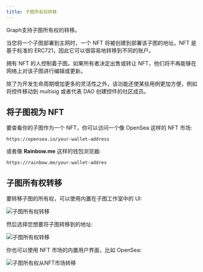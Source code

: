 ```yaml
---
title: 子图所有权转移
---
```


Graph支持子图所有权的转移。

当您将一个子图部署到主网时，一个 NFT 将被创建到部署该子图的地址。NFT 是基于标准的 ERC721，因此它可以很容易地转移到不同的账户。

拥有 NFT 的人控制着子图。如果所有者决定出售或转让 NFT，他们将不再能够在网络上对该子图进行编辑或更新。

除了为开发生命周期增加更多的灵活性之外，该功能还使某些用例更加方便，例如将控件移动到 multisig 或者代表 DAO 创建控件的社区成员。

## 将子图视为 NFT

要查看你的子图作为一个 NFT，你可以访问一个像 OpenSea 这样的 NFT 市场:

```
https://opensea.io/your-wallet-address
```

或者像 **Rainbow.me** 这样的钱包浏览器:

```
https://rainbow.me/your-wallet-addres
```

## 子图所有权转移

要转移子图的所有权，可以使用内置在子图工作室中的 UI:

![子图所有权转移](/img/subgraph-ownership-transfer-1.png)

然后选择您想要将子图转移到的地址:

![子图所有权转移](/img/subgraph-ownership-transfer-2.png)

你也可以使用 NFT 市场的内置用户界面，比如 OpenSea:

![子图所有权从NFT市场转移](/img/subgraph-ownership-transfer-nft-marketplace.png)
